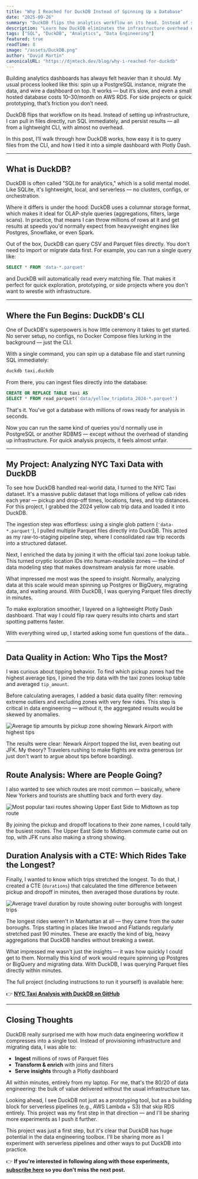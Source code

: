 ```yaml
---
title: "Why I Reached for DuckDB Instead of Spinning Up a Database"
date: "2025-09-26"
summary: "DuckDB flips the analytics workflow on its head. Instead of spinning up PostgreSQL instances and migrating data, you can query files directly and get insights in minutes — perfect for prototyping and side projects."
description: "Learn how DuckDB eliminates the infrastructure overhead of traditional databases. Discover how to analyze millions of rows of NYC taxi data directly from Parquet files, build dashboards with Plotly, and get insights without the usual database setup friction."
tags: ["SQL", "DuckDB", "Analytics", "Data Engineering"]
featured: true
readTime: 8
image: "/assets/DuckDB.png"
author: "David Martin"
canonicalURL: "https://djmtech.dev/blog/why-i-reached-for-duckdb"
---
```


Building analytics dashboards has always felt heavier than it should. My usual process looked like this: spin up a PostgreSQL instance, migrate the data, and wire a dashboard on top. It works — but it’s slow, and even a small hosted database costs $10–$30/month on AWS RDS. For side projects or quick prototyping, that’s friction you don’t need.

DuckDB flips that workflow on its head. Instead of setting up infrastructure, I can pull in files directly, run SQL immediately, and persist results — all from a lightweight CLI, with almost no overhead.

In this post, I’ll walk through how DuckDB works, how easy it is to query files from the CLI, and how I tied it into a simple dashboard with Plotly Dash.

---

## What is DuckDB?

DuckDB is often called "SQLite for analytics," which is a solid mental model. Like SQLite, it's lightweight, local, and serverless — no clusters, configs, or orchestration.

Where it differs is under the hood: DuckDB uses a columnar storage format, which makes it ideal for OLAP-style queries (aggregations, filters, large scans). In practice, that means I can throw millions of rows at it and get results at speeds you'd normally expect from heavyweight engines like Postgres, Snowflake, or even Spark.

Out of the box, DuckDB can query CSV and Parquet files directly. You don't need to import or migrate data first. For example, you can run a single query like:

```sql
SELECT * FROM 'data-*.parquet'
```

and DuckDB will automatically read every matching file. That makes it perfect for quick exploration, prototyping, or side projects where you don't want to wrestle with infrastructure.

---

## Where the Fun Begins: DuckDB's CLI

One of DuckDB's superpowers is how little ceremony it takes to get started. No server setup, no configs, no Docker Compose files lurking in the background — just the CLI.

With a single command, you can spin up a database file and start running SQL immediately:

```bash
duckdb taxi.duckdb
```

From there, you can ingest files directly into the database:

```sql
CREATE OR REPLACE TABLE taxi AS
SELECT * FROM read_parquet('data/yellow_tripdata_2024-*.parquet')
```

That's it. You've got a database with millions of rows ready for analysis in seconds.

Now you can run the same kind of queries you'd normally use in PostgreSQL or another RDBMS — except without the overhead of standing up infrastructure. For quick analysis projects, it feels almost unfair.

---

## My Project: Analyzing NYC Taxi Data with DuckDB

To see how DuckDB handled real-world data, I turned to the NYC Taxi dataset. It's a massive public dataset that logs millions of yellow cab rides each year — pickup and drop-off times, locations, fares, and trip distances. For this project, I grabbed the 2024 yellow cab trip data and loaded it into DuckDB.

The ingestion step was effortless: using a single glob pattern (`'data-*.parquet'`), I pulled multiple Parquet files directly into DuckDB. This acted as my raw-to-staging pipeline step, where I consolidated raw trip records into a structured dataset.

Next, I enriched the data by joining it with the official taxi zone lookup table. This turned cryptic location IDs into human-readable zones — the kind of data modeling step that makes downstream analysis far more usable.

What impressed me most was the speed to insight. Normally, analyzing data at this scale would mean spinning up Postgres or BigQuery, migrating data, and waiting around. With DuckDB, I was querying Parquet files directly in minutes.

To make exploration smoother, I layered on a lightweight Plotly Dash dashboard. That way I could flip raw query results into charts and start spotting patterns faster.

With everything wired up, I started asking some fun questions of the data…

---

## Data Quality in Action: Who Tips the Most?

I was curious about tipping behavior. To find which pickup zones had the highest average tips, I joined the trip data with the taxi zones lookup table and averaged `tip_amount`.

Before calculating averages, I added a basic data quality filter: removing extreme outliers and excluding zones with very few rides. This step is critical in data engineering — without it, the aggregated results would be skewed by anomalies.

![Average tip amounts by pickup zone showing Newark Airport with highest tips](/assets/DuckDB/AvgTipAmount.png)

The results were clear: Newark Airport topped the list, even beating out JFK. My theory? Travelers rushing to make flights are extra generous (or just don't want to argue about tips before boarding).

## Route Analysis: Where are People Going?

I also wanted to see which routes are most common — basically, where New Yorkers and tourists are shuttling back and forth every day.

![Most popular taxi routes showing Upper East Side to Midtown as top route](/assets/DuckDB/MostPopularPickup.png)

By joining the pickup and dropoff locations to their zone names, I could tally the busiest routes. The Upper East Side to Midtown commute came out on top, with JFK runs also making a strong showing.

## Duration Analysis with a CTE: Which Rides Take the Longest?

Finally, I wanted to know which trips stretched the longest. To do that, I created a CTE (`durations`) that calculated the time difference between pickup and dropoff in minutes, then averaged those durations by route.

![Average travel duration by route showing outer boroughs with longest trips](/assets/DuckDB/AvgTravelDuration.png)

The longest rides weren't in Manhattan at all — they came from the outer boroughs. Trips starting in places like Inwood and Flatlands regularly stretched past 90 minutes. These are exactly the kind of big, heavy aggregations that DuckDB handles without breaking a sweat.

What impressed me wasn't just the insights — it was how quickly I could get to them. Normally this kind of work would require spinning up Postgres or BigQuery and migrating data. With DuckDB, I was querying Parquet files directly within minutes.

The full project (including instructions to run it yourself) is available here:

👉 **[NYC Taxi Analysis with DuckDB on GitHub](https://github.com/djmartin2019/NYC-Taxi-Analysis-with-DuckDB)**

---

## Closing Thoughts

DuckDB really surprised me with how much data engineering workflow it compresses into a single tool. Instead of provisioning infrastructure and migrating data, I was able to:

- **Ingest** millions of rows of Parquet files
- **Transform & enrich** with joins and filters
- **Serve insights** through a Plotly dashboard

All within minutes, entirely from my laptop. For me, that's the 80/20 of data engineering: the bulk of value delivered without the usual infrastructure tax.

Looking ahead, I see DuckDB not just as a prototyping tool, but as a building block for serverless pipelines (e.g., AWS Lambda + S3) that skip RDS entirely. This project was my first step in that direction — and I'll be sharing more experiments as I push it further.

This project was just a first step, but it's clear that DuckDB has huge potential in the data engineering toolbox. I'll be sharing more as I experiment with serverless pipelines and other ways to put DuckDB into practice.

👉 **If you're interested in following along with those experiments, [subscribe here](/) so you don't miss the next post.**
